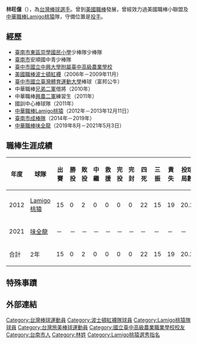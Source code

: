 {{Infobox CPBL player|
|name=林旺億|
|image=20130906林旺億 (cropped).jpg|
|width=250|
|position=投手|
|team=|
|number=|
|bats=右|
|throws=右|
|birthdate={{birth_date_and_age|1988|6|28|mf=y}}|
|birthplace={{TWN}}[[臺南市|臺南市]]|
|finaldate=9月25日
|finalyear=2012年
|finalteam=Lamigo桃猿
|debutdate=4月11日
|debutyear=2012年
|debutteam=Lamigo桃猿
|statyear=
|stat1label=勝投—敗投
|stat1value=0－2
|stat2label=中繼－救援
|stat2value=0－0
|stat3label=三振—四壞
|stat3value=15－22
|stat4label=防禦率
|stat4value=8.27
|teams=<nowiki></nowiki> 
'''MLB'''
*[[波士頓紅襪|波士頓紅襪]]（2006年－2009年11月） 
'''CPBL'''
*[[Lamigo桃猿|Lamigo桃猿]]（2012年）
}}

'''林旺億'''（{{bd|1988年|6月28日}}），為[[台灣|台灣]][[棒球|棒球]][[選手|選手]]。曾到[[美國職棒|美國職棒]]發展，曾經效力過美國職棒小聯盟及[[中華職棒|中華職棒]][[Lamigo桃猿|Lamigo桃猿]]隊，守備位置是[[投手|投手]]。

==經歷==
*[[臺南市東區崇學國民小學|臺南市東區崇學國民小學]]少棒隊少棒隊 
*[[臺南市|臺南市]]安順國中青少棒隊 
*[[臺中市|臺中市]][[國立中興大學附屬臺中高級農業學校|國立中興大學附屬臺中高級農業學校]]
*[[美國職棒|美國職棒]][[波士頓紅襪|波士頓紅襪]]（2006年－2009年11月） 
*[[臺中市|臺中市]][[國立臺灣體育運動大學|國立臺灣體育運動大學]]棒球（富邦公牛） 
*中華職棒[[兄弟二軍|兄弟二軍]]借將（2010年） 
*中華職棒[[興農二軍|興農二軍]]練習生（2011年） 
*國訓中心棒球隊（2011年） 
*[[中華職棒|中華職棒]][[Lamigo桃猿|Lamigo桃猿]]（2012年－2013年12月11日）
*[[臺南市成棒隊|臺南市成棒隊]]（2014年－2019年） 
*[[中華職棒|中華職棒]][[味全龍|味全龍]]（2019年8月－2021年5月3日）

==職棒生涯成績==
{|border=1 width="1000px"
|- align=middle 
!年度!!球隊!!出賽!!勝投!!敗投!!中繼!!救援!!完投!!完封!!四死!!三振!!責失!!投球局數!!防禦率
|- align="center"
|2012||[[Lamigo桃猿|Lamigo桃猿]]||15||0||2||0||0||0||0||22||15||19||20.2||8.72
|- align="center"
|2021||[[味全龍|味全龍]]||－||－||－||－||－||－||－||－||－||－||－||－
|- align=center style="background:#FF0000;color:#FFFFFF" align=middle 
!合計!!2年!!15||0||2||0||0||0||0||22||15||19||20.2||8.72
|}

==特殊事蹟==


==外部連結==
{{台灣棒球維基館}}
{{中華職棒球員資料|id=R616|name=林旺億}}
{{2009年第三十八屆世界盃棒球錦標賽中華成棒代表隊}}
{{DEFAULTSORT:Lin Wang Yi}}
[[Category:台灣棒球運動員|Category:台灣棒球運動員]]
[[Category:波士頓紅襪隊球員|Category:波士頓紅襪隊球員]]
[[Category:Lamigo桃猿隊球員|Category:Lamigo桃猿隊球員]]
[[Category:台灣旅美棒球運動員|Category:台灣旅美棒球運動員]]
[[Category:國立臺中高級農業職業學校校友|Category:國立臺中高級農業職業學校校友]]
[[Category:台南市人|Category:台南市人]]
[[Category:林姓|Category:林姓]]
[[Category:Lamigo桃猿選秀指名|Category:Lamigo桃猿選秀指名]]